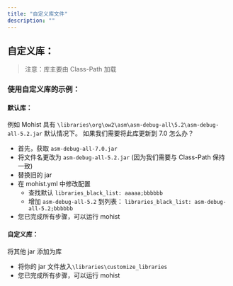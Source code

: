 ```yaml
---
title: "自定义库文件"
description: ""
---
```


## 自定义库：

> 注意：库主要由 Class-Path 加载

### 使用自定义库的示例：

#### 默认库：

例如 Mohist 具有 `\libraries\org\ow2\asm\asm-debug-all\5.2\asm-debug-all-5.2.jar` 默认情况下。
如果我们需要将此库更新到 7.0 怎么办？

- 首先，获取 `asm-debug-all-7.0.jar`
- 将文件名更改为 `asm-debug-all-5.2.jar` (因为我们需要与 Class-Path 保持一致)
- 替换旧的 jar
- 在 mohist.yml 中修改配置
    - 查找默认 `libraries_black_list: aaaaa;bbbbbb`
    - 增加 `asm-debug-all-5.2` 到列表： `libraries_black_list: asm-debug-all-5.2;bbbbbb`
- 您已完成所有步骤，可以运行 mohist

#### 自定义库：

将其他 jar 添加为库

- 将你的 jar 文件放入`\libraries\customize_libraries`
- 您已完成所有步骤，可以运行 mohist
